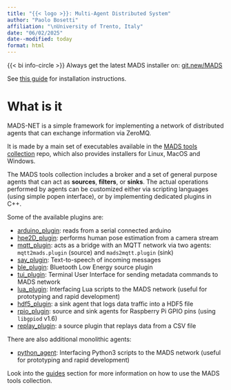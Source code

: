 ```yaml
---
title: "{{< logo >}}: Multi-Agent Distributed System"
author: "Paolo Bosetti"
affiliation: "\nUniversity of Trento, Italy"
date: "06/02/2025"
date--modified: today
format: html
---
```



::: callout-important
{{< bi info-circle >}} Always get the latest MADS installer on: [git.new/MADS](https://git.new/MADS)

See [this guide](/guides/install.html) for installation instructions.
:::

# What is it

MADS-NET is a simple framework for implementing a network of distributed agents that can exchange information via ZeroMQ.

It is made by a main set of executables available in the [MADS tools collection](https://github.com/pbosetti/MADS) repo, which also provides installers for Linux, MacOS and Windows. 

The MADS tools collection includes a broker and a set of general purpose agents that can act as **sources**, **filters**, or **sinks**. The actual operations performed by agents can be customized either via scripting languages (using simple popen interface), or by implementing dedicated plugins in C++.

Some of the available plugins are:

* [arduino_plugin](https://github.com/MADS-NET/arduino_plugin): reads from a serial connected arduino
* [hpe2D_plugin](https://github.com/MADS-NET/hpe2d_plugin): performs human pose estimation from a camera stream
* [mqtt_plugin](https://github.com/MADS-NET/mqtt_plugin): acts as a bridge with an MQTT network via two agents: `mqtt2mads.plugin` (source) and `mads2mqtt.plugin` (sink)
* [say_plugin](https://github.com/MADS-NET/say_plugin): Text-to-speech of incoming messages
* [ble_plugin](https://github.com/MADS-NET/ble_plugin): Bluetooth Low Energy source plugin
* [tui_plugin](https://github.com/MADS-NET/tui_plugin): Terminal User Interface for sending metadata commands to MADS network
* [lua_plugin](https://github.com/MADS-NET/lua_plugin): Interfacing Lua scripts to the MADS network (useful for prototyping and rapid development)
* [hdf5_plugin](https://github.com/MADS-NET/hdf5_plugin): a sink agent that logs data traffic into a HDF5 file
* [rpio_plugin](https://github.com/MADS-NET/rpio_plugin): source and sink agents for Raspberry Pi GPIO pins (using `libgpiod` v1.6)
* [replay_plugin](https://github.com/MADS-NET/replay_plugin): a source plugin that replays data from a CSV file

There are also additional monolithic agents:

* [python_agent](https://github.com/MADS-NET/python_agent): Interfacing Python3 scripts to the MADS network (useful for prototyping and rapid development)

Look into the [guides](/guides.html) section for more information on how to use the MADS tools collection.
